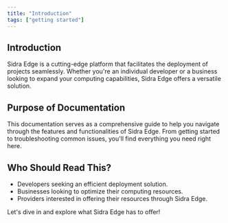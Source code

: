 ```yaml
---
title: "Introduction"
tags: ["getting started"]
---
```


## Introduction

Sidra Edge is a cutting-edge platform that facilitates the deployment of projects seamlessly. Whether you're an individual developer or a business looking to expand your computing capabilities, Sidra Edge offers a versatile solution.

## Purpose of Documentation

This documentation serves as a comprehensive guide to help you navigate through the features and functionalities of Sidra Edge. From getting started to troubleshooting common issues, you'll find everything you need right here.

## Who Should Read This?

- Developers seeking an efficient deployment solution.
- Businesses looking to optimize their computing resources.
- Providers interested in offering their resources through Sidra Edge.

Let's dive in and explore what Sidra Edge has to offer!
